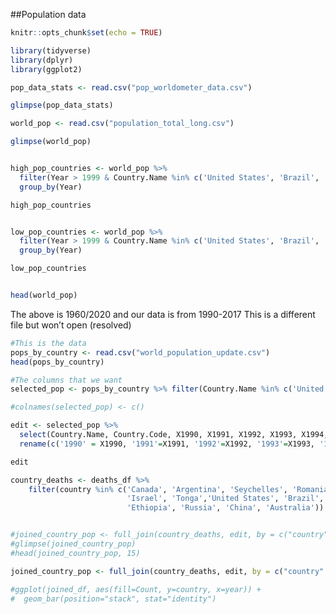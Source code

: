 ##Population data

```r
knitr::opts_chunk$set(echo = TRUE)

library(tidyverse)
library(dplyr)
library(ggplot2)


```

```r
pop_data_stats <- read.csv("pop_worldometer_data.csv")

glimpse(pop_data_stats)

world_pop <- read.csv("population_total_long.csv")

glimpse(world_pop)


high_pop_countries <- world_pop %>% 
  filter(Year > 1999 & Country.Name %in% c('United States', 'Brazil', 'Ethiopia', 'Russia', 'China', 'Australia')) %>% 
  group_by(Year)

high_pop_countries


low_pop_countries <- world_pop %>% 
  filter(Year > 1999 & Country.Name %in% c('United States', 'Brazil', 'Ethiopia', 'Russia', 'China', 'Australia'))%>% 
  group_by(Year)

low_pop_countries


head(world_pop)

```

The above is 1960/2020 and our data is from 1990-2017
This is a different file but won't open (resolved)
```r
#This is the data 
pops_by_country <- read.csv("world_population_update.csv")
head(pops_by_country)

#The columns that we want 
selected_pop <- pops_by_country %>% filter(Country.Name %in% c('United States', 'Brazil', 'Ethiopia','Russian Federation','China', 'Australia','Canada','Argentina','Seychelles','Romania','Israel', 'Tonga')) %>% select(Country.Name, Country.Code, X1990, X1991, X1992, X1993, X1994, X1995, X1996, X1997, X1998, X1999, X2000, X2001, X2002, X2003, X2004, X2005, X2006, X2007, X2008, X2009, X2010, X2011, X2012, X2013, X2014, X2015, X2016, X2017)

#colnames(selected_pop) <- c()

edit <- selected_pop %>% 
  select(Country.Name, Country.Code, X1990, X1991, X1992, X1993, X1994, X1995, X1996, X1997, X1998, X1999, X2000, X2001, X2002, X2003, X2004, X2005, X2006, X2007, X2008, X2009, X2010, X2011, X2012, X2013, X2014, X2015, X2016, X2017) %>% 
  rename(c('1990' = X1990, '1991'=X1991, '1992'=X1992, '1993'=X1993, '1994'=X1994, '1995'=X1995, '1996'=X1996, '1997'=X1997, '1998'=X1998, '1999'=X1999, '2000'=X2000, '2001'=X2001, '2002'=X2002, '2003'=X2003, '2004'=X2004, '2005'=X2005, '2006'=X2006, '2007'=X2007, '2008'=X2008, '2009'=X2009, '2010'=X2010, '2011'=X2011, '2012'=X2012, '2013'=X2013, '2014'=X2014, '2015'=X2015, '2016'=X2016, '2017'=X2017))

edit
```
```r
country_deaths <- deaths_df %>% 
    filter(country %in% c('Canada', 'Argentina', 'Seychelles', 'Romania', 
                          'Israel', 'Tonga','United States', 'Brazil', 
                          'Ethiopia', 'Russia', 'China', 'Australia'))


#joined_country_pop <- full_join(country_deaths, edit, by = c("country" = "Country.Name"))
#glimpse(joined_country_pop)
#head(joined_country_pop, 15)

joined_country_pop <- full_join(country_deaths, edit, by = c("country" = "Country.Name"))

#ggplot(joined_df, aes(fill=Count, y=country, x=year)) + 
#  geom_bar(position="stack", stat="identity")
```



